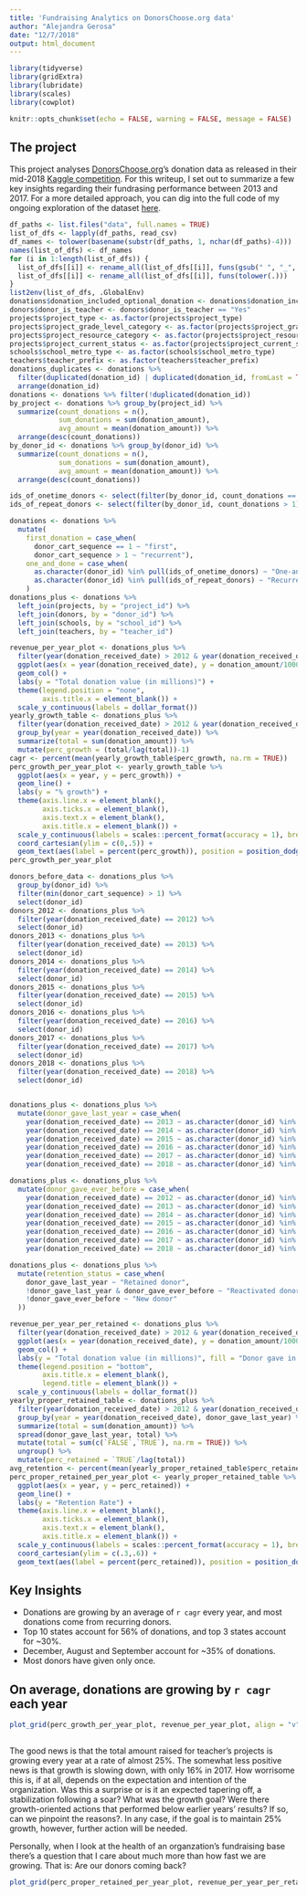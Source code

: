 ```yaml
---
title: 'Fundraising Analytics on DonorsChoose.org data'
author: "Alejandra Gerosa"
date: "12/7/2018"
output: html_document
---
```


```r
library(tidyverse)
library(gridExtra)
library(lubridate)
library(scales)
library(cowplot)

knitr::opts_chunk$set(echo = FALSE, warning = FALSE, message = FALSE)
```

## The project

This project analyses [DonorsChoose.org](www.donorschoose.org)'s donation data as released in their mid-2018 [Kaggle competition](https://www.kaggle.com/donorschoose/io). For this writeup, I set out to summarize a few key insights regarding their fundrasing performance between 2013 and 2017. For a more detailed approach, you can dig into the full code of my ongoing exploration of the dataset [here](https://github.com/alegerosa/DonorsChoose.org). 

```r
df_paths <- list.files("data", full.names = TRUE)
list_of_dfs <- lapply(df_paths, read_csv)
df_names <- tolower(basename(substr(df_paths, 1, nchar(df_paths)-4)))
names(list_of_dfs) <- df_names
for (i in 1:length(list_of_dfs)) {
  list_of_dfs[[i]] <- rename_all(list_of_dfs[[i]], funs(gsub(" ", "_", .)))
  list_of_dfs[[i]] <- rename_all(list_of_dfs[[i]], funs(tolower(.)))
} 
list2env(list_of_dfs, .GlobalEnv)
donations$donation_included_optional_donation <- donations$donation_included_optional_donation == "Yes"
donors$donor_is_teacher <- donors$donor_is_teacher == "Yes"
projects$project_type <- as.factor(projects$project_type)
projects$project_grade_level_category <- as.factor(projects$project_grade_level_category)
projects$project_resource_category <- as.factor(projects$project_resource_category)
projects$project_current_status <- as.factor(projects$project_current_status)
schools$school_metro_type <- as.factor(schools$school_metro_type)
teachers$teacher_prefix <- as.factor(teachers$teacher_prefix)
donations_duplicates <- donations %>%
  filter(duplicated(donation_id) | duplicated(donation_id, fromLast = TRUE)) %>%
  arrange(donation_id)
donations <- donations %>% filter(!duplicated(donation_id))
by_project <- donations %>% group_by(project_id) %>%
  summarize(count_donations = n(),
            sum_donations = sum(donation_amount),
            avg_amount = mean(donation_amount)) %>%
  arrange(desc(count_donations)) 
by_donor_id <- donations %>% group_by(donor_id) %>%
  summarize(count_donations = n(),
            sum_donations = sum(donation_amount),
            avg_amount = mean(donation_amount)) %>%
  arrange(desc(count_donations)) 

ids_of_onetime_donors <- select(filter(by_donor_id, count_donations == 1), donor_id)
ids_of_repeat_donors <- select(filter(by_donor_id, count_donations > 1), donor_id)

donations <- donations %>%
  mutate(
    first_donation = case_when(
      donor_cart_sequence == 1 ~ "first",
      donor_cart_sequence > 1 ~ "recurrent"),
    one_and_done = case_when(
      as.character(donor_id) %in% pull(ids_of_onetime_donors) ~ "One-and-done donor",
      as.character(donor_id) %in% pull(ids_of_repeat_donors) ~ "Recurrent donor")
    )
donations_plus <- donations %>%
  left_join(projects, by = "project_id") %>%
  left_join(donors, by = "donor_id") %>%
  left_join(schools, by = "school_id") %>%
  left_join(teachers, by = "teacher_id")

revenue_per_year_plot <- donations_plus %>%
  filter(year(donation_received_date) > 2012 & year(donation_received_date) < 2018) %>%
  ggplot(aes(x = year(donation_received_date), y = donation_amount/1000000, fill = "pink")) +
  geom_col() +
  labs(y = "Total donation value (in millions)") +
  theme(legend.position = "none",
        axis.title.x = element_blank()) +
  scale_y_continuous(labels = dollar_format())
yearly_growth_table <- donations_plus %>%
  filter(year(donation_received_date) > 2012 & year(donation_received_date) < 2018) %>%
  group_by(year = year(donation_received_date)) %>%
  summarize(total = sum(donation_amount)) %>%
  mutate(perc_growth = (total/lag(total))-1)
cagr <- percent(mean(yearly_growth_table$perc_growth, na.rm = TRUE))
perc_growth_per_year_plot <- yearly_growth_table %>%
  ggplot(aes(x = year, y = perc_growth)) +
  geom_line() +
  labs(y = "% growth") +
  theme(axis.line.x = element_blank(),
        axis.ticks.x = element_blank(),
        axis.text.x = element_blank(),
        axis.title.x = element_blank()) +
  scale_y_continuous(labels = scales::percent_format(accuracy = 1), breaks = c(0, .25, .5)) +
  coord_cartesian(ylim = c(0,.5)) +
  geom_text(aes(label = percent(perc_growth)), position = position_dodge(), vjust = -1.5)
perc_growth_per_year_plot

donors_before_data <- donations_plus %>%
  group_by(donor_id) %>%
  filter(min(donor_cart_sequence) > 1) %>%
  select(donor_id)
donors_2012 <- donations_plus %>%
  filter(year(donation_received_date) == 2012) %>%
  select(donor_id)
donors_2013 <- donations_plus %>%
  filter(year(donation_received_date) == 2013) %>%
  select(donor_id)
donors_2014 <- donations_plus %>%
  filter(year(donation_received_date) == 2014) %>%
  select(donor_id)
donors_2015 <- donations_plus %>%
  filter(year(donation_received_date) == 2015) %>%
  select(donor_id)
donors_2016 <- donations_plus %>%
  filter(year(donation_received_date) == 2016) %>%
  select(donor_id)
donors_2017 <- donations_plus %>%
  filter(year(donation_received_date) == 2017) %>%
  select(donor_id)
donors_2018 <- donations_plus %>%
  filter(year(donation_received_date) == 2018) %>%
  select(donor_id)


donations_plus <- donations_plus %>%
  mutate(donor_gave_last_year = case_when(
    year(donation_received_date) == 2013 ~ as.character(donor_id) %in% pull(donors_2012),
    year(donation_received_date) == 2014 ~ as.character(donor_id) %in% pull(donors_2013),
    year(donation_received_date) == 2015 ~ as.character(donor_id) %in% pull(donors_2014),
    year(donation_received_date) == 2016 ~ as.character(donor_id) %in% pull(donors_2015),
    year(donation_received_date) == 2017 ~ as.character(donor_id) %in% pull(donors_2016),
    year(donation_received_date) == 2018 ~ as.character(donor_id) %in% pull(donors_2017)))

donations_plus <- donations_plus %>%
  mutate(donor_gave_ever_before = case_when(
    year(donation_received_date) == 2012 ~ as.character(donor_id) %in% pull(donors_before_data),
    year(donation_received_date) == 2013 ~ as.character(donor_id) %in% pull(donors_before_data) | as.character(donor_id) %in% pull(donors_2012),
    year(donation_received_date) == 2014 ~ as.character(donor_id) %in% pull(donors_before_data) | as.character(donor_id) %in% pull(donors_2013) | as.character(donor_id) %in% pull(donors_2012),
    year(donation_received_date) == 2015 ~ as.character(donor_id) %in% pull(donors_before_data) | as.character(donor_id) %in% pull(donors_2014) | as.character(donor_id) %in% pull(donors_2013) | as.character(donor_id) %in% pull(donors_2012),
    year(donation_received_date) == 2016 ~ as.character(donor_id) %in% pull(donors_before_data) | as.character(donor_id) %in% pull(donors_2015) | as.character(donor_id) %in% pull(donors_2014) | as.character(donor_id) %in% pull(donors_2013) | as.character(donor_id) %in% pull(donors_2012),
    year(donation_received_date) == 2017 ~ as.character(donor_id) %in% pull(donors_before_data) | as.character(donor_id) %in% pull(donors_2016) | as.character(donor_id) %in% pull(donors_2015) | as.character(donor_id) %in% pull(donors_2014) | as.character(donor_id) %in% pull(donors_2013) | as.character(donor_id) %in% pull(donors_2012),
    year(donation_received_date) == 2018 ~ as.character(donor_id) %in% pull(donors_before_data) | as.character(donor_id) %in% pull(donors_2017) | as.character(donor_id) %in% pull(donors_2016) | as.character(donor_id) %in% pull(donors_2015) | as.character(donor_id) %in% pull(donors_2014) | as.character(donor_id) %in% pull(donors_2013) | as.character(donor_id) %in% pull(donors_2012)))

donations_plus <- donations_plus %>%
  mutate(retention_status = case_when(
    donor_gave_last_year ~ "Retained donor",
    !donor_gave_last_year & donor_gave_ever_before ~ "Reactivated donor",
    !donor_gave_ever_before ~ "New donor"
  ))

revenue_per_year_per_retained <- donations_plus %>%
  filter(year(donation_received_date) > 2012 & year(donation_received_date) < 2018) %>%
  ggplot(aes(x = year(donation_received_date), y = donation_amount/1000000, fill = retention_status)) +
  geom_col() +
  labs(y = "Total donation value (in millions)", fill = "Donor gave in the year prior?") +
  theme(legend.position = "bottom",
        axis.title.x = element_blank(),
        legend.title = element_blank()) +
  scale_y_continuous(labels = dollar_format())
yearly_proper_retained_table <- donations_plus %>%
  filter(year(donation_received_date) > 2012 & year(donation_received_date) < 2018) %>%
  group_by(year = year(donation_received_date), donor_gave_last_year) %>%
  summarize(total = sum(donation_amount)) %>%
  spread(donor_gave_last_year, total) %>%
  mutate(total = sum(c(`FALSE`,`TRUE`), na.rm = TRUE)) %>%
  ungroup() %>%
  mutate(perc_retained = `TRUE`/lag(total))
avg_retention <- percent(mean(yearly_proper_retained_table$perc_retained, na.rm = TRUE))
perc_proper_retained_per_year_plot <- yearly_proper_retained_table %>%
  ggplot(aes(x = year, y = perc_retained)) +
  geom_line() +
  labs(y = "Retention Rate") +
  theme(axis.line.x = element_blank(),
        axis.ticks.x = element_blank(),
        axis.text.x = element_blank(),
        axis.title.x = element_blank()) +
  scale_y_continuous(labels = scales::percent_format(accuracy = 1), breaks = c(.3, .6)) +
  coord_cartesian(ylim = c(.3,.6)) +
  geom_text(aes(label = percent(perc_retained)), position = position_dodge(), vjust = -1.5)

```

## Key Insights
* Donations are growing by an average of `r cagr` every year, and most donations come from recurring donors.
* Top 10 states account for 56% of donations, and top 3 states account for ~30%.
* December, August and September account for ~35% of donations.
* Most donors have given only once.

## On average, donations are growing by `r cagr` each year

```r
plot_grid(perc_growth_per_year_plot, revenue_per_year_plot, align = "v", nrow = 2, rel_heights = c(1/4, 3/4))
            

```

The good news is that the total amount raised for teacher's projects is growing every year at a rate of almost 25%. The somewhat less positive news is that growth is slowing down, with only 16% in 2017. How worrisome this is, if at all, depends on the expectation and intention of the organization. Was this a surprise or is it an expected tapering off, a stabilization following a soar? What was the growth goal? Were there growth-oriented actions that performed below earlier years' results? If so, can we pinpoint the reasons?. In any case, if the goal is to maintain 25% growth, however, further action will be needed.

Personally, when I look at the health of an organzation's fundraising base there's a question that I care about much more than how fast we are growing. That is: Are our donors coming back?


```r
plot_grid(perc_proper_retained_per_year_plot, revenue_per_year_per_retained, align = "v", nrow = 2, rel_heights = c(1/4, 3/4))
```
